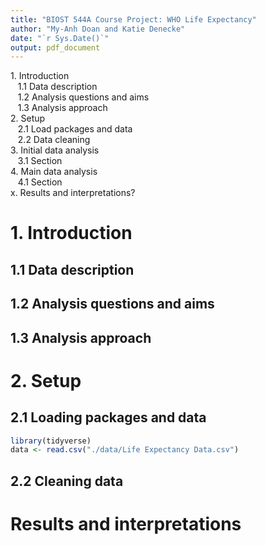 ```yaml
---
title: "BIOST 544A Course Project: WHO Life Expectancy"
author: "My-Anh Doan and Katie Denecke"
date: "`r Sys.Date()`"
output: pdf_document
---
```


| 1. Introduction
|    1.1 Data description
|    1.2 Analysis questions and aims
|    1.3 Analysis approach
| 2. Setup
|    2.1 Load packages and data
|    2.2 Data cleaning
| 3. Initial data analysis
|    3.1 Section
| 4. Main data analysis
|    4.1 Section
| x. Results and interpretations?

# 1. Introduction
## 1.1 Data description
## 1.2 Analysis questions and aims
## 1.3 Analysis approach

# 2. Setup
## 2.1 Loading packages and data
```r
library(tidyverse)
data <- read.csv("./data/Life Expectancy Data.csv")
```

## 2.2 Cleaning data

# Results and interpretations



